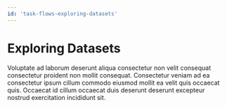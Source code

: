 ```yaml
---
id: 'task-flows-exploring-datasets'
---
```

# Exploring Datasets

Voluptate ad laborum deserunt aliqua consectetur non velit consequat consectetur proident non mollit consequat. Consectetur veniam ad ea consectetur ipsum cillum commodo eiusmod mollit ea velit quis occaecat quis. Occaecat id cillum occaecat duis deserunt deserunt excepteur nostrud exercitation incididunt sit.